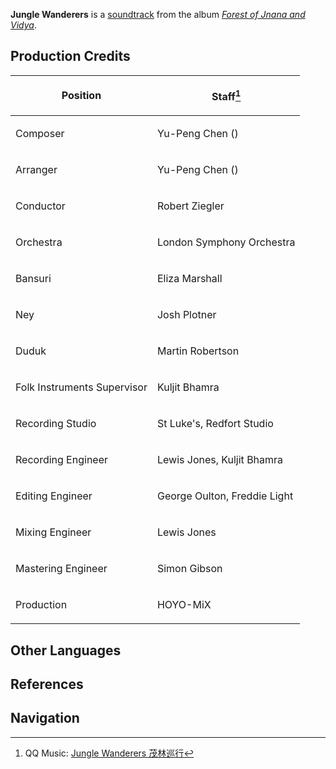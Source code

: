 {{Soundtrack Infobox
|title          =
|image          = Forest of Jnana and Vidya.png
|album          = Forest of Jnana and Vidya
|disc           = 2
|number         = 36
|featured       =
|featured2      =
|featured3      =
|featured_disc  =
|featured_disc2 =
|featured_disc3 =
|youtube_id     = vGyqQ4J3xI8
|spotify_id     = 5zCvCpqRCRWRaavpzv67Ii
|played_in      = Apam Woods
|during         = [[Apam Woods]] (Day)
|domain         =
|previous       = Varuna's Mercy
|next           = Dissipating Mist
}}
'''Jungle Wanderers''' is a [[soundtrack]] from the album ''[[Forest of Jnana and Vidya]]''.

==Production Credits==
{| class="wikitable" style="text-align:left; height:0.5em"
! Position
! Staff<ref>QQ Music: [https://y.qq.com/n/ryqq/songDetail/0034fM3u28OyGX Jungle Wanderers 茂林巡行]</ref>
|-
! Composer
| Yu-Peng Chen ({{zh|陈致逸}})
|-
! Arranger
| Yu-Peng Chen ({{zh|陈致逸}})
|-
! Conductor
| Robert Ziegler
|-
! Orchestra
| London Symphony Orchestra
|-
! Bansuri
| Eliza Marshall
|-
! Ney
| Josh Plotner
|-
! Duduk
| Martin Robertson
|-
! Folk Instruments Supervisor
| Kuljit Bhamra
|-
! Recording Studio
| St Luke's, Redfort Studio
|-
! Recording Engineer
| Lewis Jones, Kuljit Bhamra
|-
! Editing Engineer
| George Oulton, Freddie Light
|-
! Mixing Engineer
| Lewis Jones
|-
! Mastering Engineer
| Simon Gibson
|-
! Production
| HOYO-MiX
|}
<!--
==Videos==
<gallery hideaddbutton="true" captionalign="center">
</gallery>

==Trivia==
-->
==Other Languages==
{{Other Languages
|en      = Jungle Wanderers
|zhs     = 茂林巡行
|zhs_rm  = Màolín Xúnxíng
|zht     = 茂林巡行
|zht_rm  = Màolín Xúnxíng
|zh_tl   = Patrol in the Lush Forest
|ja      = 密林巡行
|ja_rm   = Mitsurin Junkou
|ja_tl   = Patrol in the Jungle
|tr      = 
|tr_tl   = 
|it      = 
|it_tl   = 
}}

==References==
{{Reflist}}

==Navigation==
{{Soundtrack Navbox|Forest of Jnana and Vidya}}